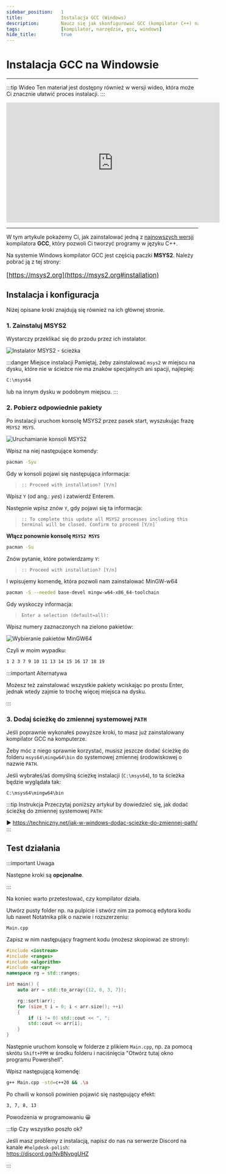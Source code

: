 ```yaml
---
sidebar_position:	1
title:				Instalacja GCC (Windows)
description:		Naucz się jak skonfigurować GCC (kompilator C++) na Windowsie w prosty sposób.
tags:				[kompilator, narzędzie, gcc, windows]
hide_title:			true
---
```



# Instalacja GCC na Windowsie

<hr/>

:::tip Wideo
Ten materiał jest dostępny również w wersji wideo, która może Ci 
znacznie ułatwić proces instalacji.
:::

<center>
<iframe
	width="560"
	height="315"
	src="https://www.youtube.com/embed/lNcgXUj6Iig"
	title="YouTube video player"
	frameBorder="0"
	allow="accelerometer; autoplay; clipboard-write; encrypted-media; gyroscope; picture-in-picture"
	allowFullScreen>
</iframe>
</center>

<hr/>

W tym artykule pokażemy Ci, jak zainstalować jedną z <u>najnowszych wersji</u>
kompilatora **GCC**, który pozwoli Ci tworzyć programy w języku C++.

Na systemie Windows kompilator GCC jest częścią paczki **MSYS2**.
Należy pobrać ją z tej strony:

<big>


[https://msys2.org](https://msys2.org#installation)


</big>

## Instalacja i konfiguracja

Niżej opisane kroki znajdują się również na ich głównej stronie.

### 1. Zainstaluj MSYS2

Wystarczy przeklikać się do przodu przez ich instalator.

<Image center
		desc="Podgląd"
		alt="Instalator MSYS2 - ścieżka"
		src="https://www.msys2.org/images/install-2-path.png"
	/>

:::danger Miejsce instalacji
Pamiętaj, żeby zainstalować `msys2` w miejscu na dysku,
które nie w ścieżce nie ma znaków specjalnych ani spacji,
najlepiej:

```sh title="✔ Poprawna ścieżka"
C:\msys64
```

lub na innym dysku w podobnym miejscu.
:::

### 2. Pobierz odpowiednie pakiety

Po instalacji uruchom konsolę MSYS2 przez pasek start, wyszukując frazę `MSYS2 MSYS`.

<Image center
		desc="Podgląd"
		alt="Uruchamianie konsoli MSYS2"
		src="/img/tutorials/tools/msys2/run-msys2-pl.png"
	/>

Wpisz na niej następujące komendy:


```sh title="1. Aktualizacja bazy pakietów"
pacman -Syu
```

Gdy w konsoli pojawi się następująca informacja:
> ```
> :: Proceed with installation? [Y/n]
> ```

Wpisz `Y` (od ang.: *yes*) i zatwierdź Enterem.

Następnie wpisz znów `Y`, gdy pojawi się ta informacja:

> ```
> :: To complete this update all MSYS2 processes including this terminal will be closed. Confirm to proceed [Y/n]`
> ```

**Włącz ponownie konsolę `MSYS2 MSYS`**

```sh title="2. Aktualizacja pakietów bazowych"
pacman -Su
```

Znów pytanie, które potwierdzamy `Y`:

> ```
> :: Proceed with installation? [Y/n]
> ```

I wpisujemy komendę, która pozwoli nam zainstalować MinGW-w64

```sh title="3. Instalacja pakietów MinGW-w64"
pacman -S --needed base-devel mingw-w64-x86_64-toolchain
```

Gdy wyskoczy informacja:

> ```
> Enter a selection (default=all): 
> ```

Wpisz numery zaznaczonych na zielono pakietów:

<Image center
		desc="Podgląd"
		alt="Wybieranie pakietów MinGW64"
		src="/img/tutorials/tools/msys2/mingw-packages.png"
	/>

Czyli w moim wypadku:

```sh title="4. Numery instalowanych pakietów"
1 2 3 7 9 10 11 13 14 15 16 17 18 19
```

:::important Alternatywa

Możesz też zainstalować wszystkie pakiety wciskając po prostu Enter,
jednak wtedy zajmie to trochę więcej miejsca na dysku.

:::

### 3. Dodaj ścieżkę do zmiennej systemowej `PATH`

Jeśli poprawnie wykonałeś powyższe kroki, to masz już zainstalowany
kompilator GCC na komputerze.

Żeby móc z niego sprawnie korzystać, musisz jeszcze dodać
ścieżkę do folderu `msys64\mingw64\bin` do systemowej zmiennej środowiskowej
o nazwie `PATH`.

Jeśli wybrałeś/aś domyślną ścieżkę instalacji (`C:\msys64`), to ta ścieżka
będzie wyglądała tak:

```
C:\msys64\mingw64\bin
```

:::tip Instrukcja
Przeczytaj poniższy artykuł by dowiedzieć się, jak dodać ścieżkę do
zmiennej systemowej `PATH`:

▶ https://techniczny.net/jak-w-windows-dodac-sciezke-do-zmiennej-path/
:::

## Test działania

:::important Uwaga

Następne kroki są **opcjonalne**.

:::

Na koniec warto przetestować, czy kompilator działa.

Utwórz pusty folder np. na pulpicie i stwórz nim za pomocą
edytora kodu lub nawet Notatnika plik o nazwie i rozszerzeniu:

`Main.cpp`

Zapisz w nim następujący fragment kodu (możesz skopiować ze strony):

```cpp title="Main.cpp - Kod sprawdzający wsparcie C++20"
#include <iostream>
#include <ranges>
#include <algorithm>
#include <array>
namespace rg = std::ranges;

int main() {
	auto arr = std::to_array({12, 8, 3, 7});

	rg::sort(arr);
	for (size_t i = 0; i < arr.size(); ++i)
	{
		if (i != 0) std::cout << ", ";
		std::cout << arr[i];
	}
}
```

Następnie uruchom konsolę w folderze z plikiem `Main.cpp`,
np. za pomocą skrótu `Shift+PPM` w środku folderu
i naciśnięcia "Otwórz tutaj okno programu Powershell".

Wpisz następującą komendę:

```sh title="Kompilacja i uruchomienie"
g++ Main.cpp -std=c++20 && .\a
```

Po chwili w konsoli powinien pojawić się następujący efekt:

```sh title="✔ Poprawny wynik"
3, 7, 8, 13
```

Powodzenia w programowaniu 😀

:::tip Czy wszystko poszło ok?

Jeśli masz problemy z instalacją, napisz do nas na serwerze Discord na kanale `#helpdesk-polish`:  
https://discord.gg/NvBNvpgUHZ

:::